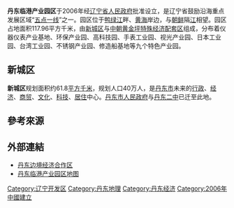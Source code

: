 {{多個問題|
{{Orphan|time=2016-12-22T13:23:37+00:00}}
{{unreferenced|time=2013-11-27T05:47:42+00:00}}
{{expand|time=2013-11-27T05:47:42+00:00}}
}}
{{Pathnav|中华人民共和国|辽宁省|丹东市}}
'''丹东临港产业园区'''于2006年经[[辽宁省人民政府|辽宁省人民政府]]批准设立，是辽宁省鼓励沿海重点发展区域“[[辽宁沿海经济带|五点一线]]”之一。园区位于[[鸭绿江|鸭绿江]]畔、[[黄海|黄海]]岸边，与[[朝鲜民主主义人民共和国|朝鲜]]隔[[鸭绿江|江]]相望。园区占地面积117.96平方千米，由[[新城区_(丹东市)|新城区]]与[[中朝黄金坪特殊经济配套区|中朝黄金坪特殊经济配套区]]组成，分布着仪器仪表产业基地、环保产业园、高科技园、手表工业园、视光产业园、日本工业园、台湾工业园、不锈钢产业园、修造船基地等九个特色产业园。

== 新城区 ==
{{main|新城区 (丹东市)}}

'''新城区'''规划面积约61.8[[平方千米|平方千米]]，规划人口40万人，是[[丹东市|丹东市]]未来的[[行政|行政]]、[[经济|经济]]、[[商贸|商贸]]、[[文化|文化]]、[[科技|科技]]、[[居住|居住]]中心。[[丹东市人民政府|丹东市人民政府]]与[[丹东市第二中学|丹东二中]]已迁至此地。

== 參考來源 ==
{{reflist}}

== 外部連結 ==
*[http://www.dbecz.gov.cn/ 丹东边境经济合作区]{{Wayback|url=http://www.dbecz.gov.cn/ |date=20201022181138 }}
*[http://www.dbecz.gov.cn/qqgk/default001.asp 丹东临港产业园区地图]{{Wayback|url=http://www.dbecz.gov.cn/qqgk/default001.asp |date=20130416000500 }}

{{辽宁小作品}}
[[Category:辽宁开发区|Category:辽宁开发区]]
[[Category:丹东地理|Category:丹东地理]]
[[Category:丹东经济|Category:丹东经济]]
[[Category:2006年中國建立|Category:2006年中國建立]]